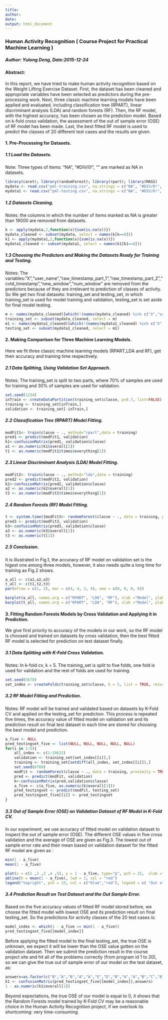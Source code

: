 ```yaml
---
title: 
author: 
date: 
output: html_document
---
```

### Human Activity Recognition ( Course Project for Practical Machine Learning )
##### Author: Yulong Deng, Date:2015-12-24

#### Abstract:
In this report, we have tried to make human activity recognition based on the Weight Lifting Exercise Dataset. First, the dataset has been cleaned and appropriate variables have been selected as predictors during the pre-processing work. Next, three classic machine learning models have been applied and evaluated, including classification tree (RPART), linear discriminant analysis (LDA) and random forests (RF). Then, the RF model, with the highest accuracy, has been chosen as the prediction model. Based on k-fold cross validation, the assessment of the out of sample error (OSE) of RF model has been made. Last, the best fitted RF model is used to predict the classes of 20 different test cases and the results are given.       

#### 1. Pre-Processing for Datasets.
##### 1.1 Load the Datasets.
Note: Three types of items: "NA", "#DIV/0!", "" are marked as NA in datasets.  
```r
library(caret); library(randomForest); library(rpart); library(MASS)
mydata <- read.csv("pml-training.csv", na.strings = c("NA", "#DIV/0!", ""))
mydata1 <- read.csv("pml-testing.csv", na.strings = c("NA", "#DIV/0!", ""))
```

##### 1.2 Datasets Cleaning.
Notes: the columns in which the number of items marked as NA is greater than 19000 are removed from datasets. 
```r
k <- apply(mydata,2,function(x){sum(is.na(x))})
mydata_cleaned <- subset(mydata, select = names(k[k==0]))
k1 <- apply(mydata1,2,function(x){sum(is.na(x))})
mydata1_cleaned <- subset(mydata1, select = names(k1[k1==0]))
```
##### 1.3 Choosing the Predictors and Making the Datasets Ready for Training and Testing.
Notes: The variables:"X","user_name","raw_timestamp_part_1","raw_timestamp_part_2","cvtd_timestamp","new_window","num_window" are removed from the predictors because of they are irrelevant to prediction of classes of activity. So We get two final datasets: training_set and testing_set, in which training_set is used for model training and validation, testing_set is set aside for final model testing. 
```r
m <- names(mydata_cleaned)[which(!(names(mydata_cleaned) %in% c("X","user_name","raw_timestamp_part_1","raw_timestamp_part_2","cvtd_timestamp","new_window","num_window")))]
training_set <- subset(mydata_cleaned, select = m)
m1 <- names(mydata1_cleaned)[which(!(names(mydata1_cleaned) %in% c("X","user_name","raw_timestamp_part_1","raw_timestamp_part_2","cvtd_timestamp","new_window","num_window")))]
testing_set <- subset(mydata1_cleaned, select = m1)
```
#### 2. Making Comparison for Three Machine Learning Models. 
Here we fit three classic machine learning models (RPART,LDA and RF), get their accuracy and training time respectively. 

##### 2.1 Data Splitting, Using Validation Set Approach.
Notes: The training_set is split to two parts, where 70% of samples are used for training and 30% of samples are used for validation.
```r
set.seed(1234)
inTrain <- createDataPartition(training_set$classe, p=0.7, list=FALSE)
training <- training_set[inTrain,]
validation <- training_set[-inTrain,]
```
##### 2.2 Classification Tree (RPART) Model Fitting. 
```r
modFit1<- train(classe ~ ., method="rpart",data = training)
pred1 <- predict(modFit1, validation)
k1<-confusionMatrix(pred1, validation$classe)  
a1 <- as.numeric(k1$overall[1])
t1 <- as.numeric(modFit1$times$everything[1])
```
##### 2.3 Linear Discriminant Analysis (LDA) Model Fitting.
```r
modFit2<- train(classe ~ ., method="lda",data = training)
pred2 <- predict(modFit2, validation)
k2<-confusionMatrix(pred2, validation$classe)  
a2 <- as.numeric(k2$overall[1])
t2 <- as.numeric(modFit2$times$everything[1])
```
##### 2.4 Random Forests (RF) Model Fitting.
```r
t <- system.time({modFit3<- randomForest(classe ~ ., data = training, proximity = TRUE)})
pred3 <- predict(modFit3, validation)
k3<-confusionMatrix(pred3, validation$classe)  
a3 <- as.numeric(k3$overall[1])
t3 <- as.numeric(t[1])
```

##### 2.5 Conclusion.
It is illustrated in Fig.1, the accuracy of RF model on validation set is the higest one among three models, however, it also needs quite a long time for training as Fig.2 shows.    
```r
a_all <- c(a1,a2,a3)
t_all <- c(t1,t2,t3)
par(mfrow = c(1, 2), mar = c(4, 4, 2, 4), oma = c(0, 0, 0, 0))

barplot(a_all, names.arg = c("RPART", "LDA", "RF"), xlab ="Model", ylab ="Accuracy", col="blue", main = "Fig.1 Accuracy of Models", cex.main = 1.2)
barplot(t_all, names.arg = c("RPART", "LDA", "RF"), xlab ="Model", ylab ="Training Time (second)", col="blue", main = "Fig.2 Training Time of Models", cex.main = 1.2)

```

#### 3. Fitting Random Forests Models by Cross Validation and Applying it in Prediction.
We give first priority to accuracy of the models in our work, so the RF model is choosed and trained on datasets by cross validation, then the best fitted RF model is selected for prediction on test dataset finally. 

##### 3.1 Data Splitting with K-Fold Cross Validation.
Notes: In k-fold cv, k = 5. The training_set is split to five folds, one fold is used for validation and the rest of folds are used for training. 
```r
set.seed(5678)
set_index <- createFolds(training_set$classe, k = 5, list = TRUE, returnTrain = FALSE)
```
##### 3.2 RF Model Fitting and Prediction. 
Notes: RF model will be trained and validated based on datasets by K-Fold CV and applied on the testing_set for prediction. This process is repeated five times, the accuracy value of fitted model on validation set and its prediction result on final test dataset in each time are stored for choosing the best model and prediction.
```r
a_five <- NULL
pred_testingset_five <- list(NULL, NULL, NULL, NULL, NULL)
for(i in 1:5){
    all_index <- c(1:19622)
    validation <- training_set[set_index[[i]],]
    training <- training_set[setdiff(all_index, set_index[[i]]),]
    set.seed(6789)
    modFit <- randomForest(classe ~ ., data = training, proximity = TRUE)
    pred <- predict(modFit, validation)
    k<-confusionMatrix(pred,validation$classe)
    a_five <- c(a_five, as.numeric(k$overall[1]))
    pred_testingset <- predict(modFit, testing_set)
    pred_testingset_five[[i]] <- pred_testingset
}
```

##### 3.3 Out of Sample Error (OSE) on Validation Dataset of RF Model in K-Fold CV.
In our experiment, we use accuracy of fitted model on validation dataset to inspect the out of sample error (OSE). The different OSE values in five cross validation and the average of OSE are given as Fig.3.
The lowest out of sample error rate and their mean based on validation dataset for the fitted RF model are given as :
```r
min(1 - a_five)
mean(1 - a_five)
```

```r

plot(x = c(1 ,2 ,3 ,4 ,5), y = 1 - a_five, type="p", pch = 15,  xlab ="Different Trainging Set/Validation (1:CV1, 2:CV2, 3:CV3, 4:CV4, 5:CV5)", ylab ="Out of Sample Error", col="blue", main = "Fig.3 Out of Sample Error in K-Fold CV (k=5) for RF model ", cex.main = 1.2)
abline(h = mean(1 - a_five), lwd = 2, col = "red")
legend("topright", pch = 15, col = c("blue","red"), legend = c( "Out of Sample Error","Mean of Out of Sample Error" ))
```

##### 3.4 Prediction Result on Test Dataset and the Out Sample Error.
Based on the five accuracy values of fitted RF model stored before, we choose the fitted model with lowest OSE and its prediction result on final testing_set. So the predictions for activity classes of the 20 test cases is:
```r
model_index <- which(1 - a_five == min(1 - a_five)) 
pred_testingset_five[[model_index]]
```
Before applying the fitted model to the final testing_set, the true OSE is unknown, we expect it will be lower than the OSE value gotten on the validation dataset. Then we submit the prediction result in the course project site and hit all of the problems correctly (from program id 1 to 20), so we can give the true out of sample error of our model on the test dataset, as:
```r
answers=as.factor(c("B","A","B","A","A","E","D","B","A","A","B","C","B","A","E","E","A", "B","B","B"))
k1 <- confusionMatrix(pred_testingset_five[[model_index]],answers)
1 - as.numeric(k1$overall[1])
```
Beyond expectations, the true OSE of our model is equal to 0, it shows that the Random Forests model trained by K-Fold CV may be a reasonable choice in the Human Activity Recognition project, if we overlook its shortcoming: very time-consuming.